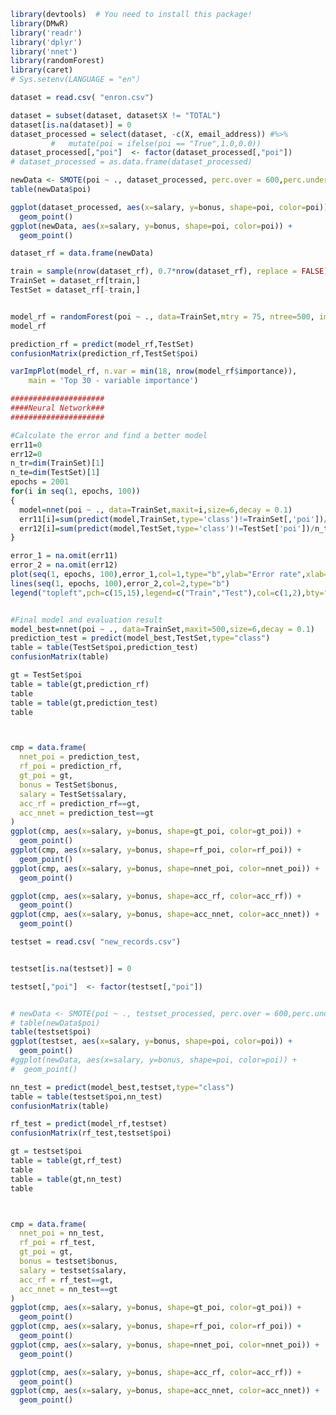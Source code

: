 

```{r}
library(devtools)  # You need to install this package!
library(DMwR)
library('readr')
library('dplyr')
library('nnet') 
library(randomForest)
library(caret)
# Sys.setenv(LANGUAGE = "en"）
```


```{r}
dataset = read.csv( "enron.csv")

dataset = subset(dataset, dataset$X != "TOTAL") 
dataset[is.na(dataset)] = 0
dataset_processed = select(dataset, -c(X, email_address)) #%>%
         #   mutate(poi = ifelse(poi == "True",1.0,0.0))
dataset_processed[,"poi"]  <- factor(dataset_processed[,"poi"])
# dataset_processed = as.data.frame(dataset_processed)

newData <- SMOTE(poi ~ ., dataset_processed, perc.over = 600,perc.under=600)
table(newData$poi)

ggplot(dataset_processed, aes(x=salary, y=bonus, shape=poi, color=poi)) +
  geom_point()
ggplot(newData, aes(x=salary, y=bonus, shape=poi, color=poi)) +
  geom_point()

```

```{r}
dataset_rf = data.frame(newData)

train = sample(nrow(dataset_rf), 0.7*nrow(dataset_rf), replace = FALSE)
TrainSet = dataset_rf[train,]
TestSet = dataset_rf[-train,]


model_rf = randomForest(poi ~ ., data=TrainSet,mtry = 75, ntree=500, importance = TRUE)           
model_rf

prediction_rf = predict(model_rf,TestSet)
confusionMatrix(prediction_rf,TestSet$poi)

```
```{r}
varImpPlot(model_rf, n.var = min(18, nrow(model_rf$importance)),
    main = 'Top 30 - variable importance')
```


```{r}
#####################
####Neural Network###
#####################

#Calculate the error and find a better model
err11=0
err12=0
n_tr=dim(TrainSet)[1]
n_te=dim(TestSet)[1]
epochs = 2001
for(i in seq(1, epochs, 100))
{
  model=nnet(poi ~ ., data=TrainSet,maxit=i,size=6,decay = 0.1)
  err11[i]=sum(predict(model,TrainSet,type='class')!=TrainSet[,'poi'])/n_tr
  err12[i]=sum(predict(model,TestSet,type='class')!=TestSet['poi'])/n_te
}

error_1 = na.omit(err11)
error_2 = na.omit(err12)
plot(seq(1, epochs, 100),error_1,col=1,type="b",ylab="Error rate",xlab="Training epoch",ylim=c(min(min(error_1),min(error_2)),max(max(error_1),max(error_2))))
lines(seq(1, epochs, 100),error_2,col=2,type="b")
legend("topleft",pch=c(15,15),legend=c("Train","Test"),col=c(1,2),bty="n")


#Final model and evaluation result
model_best=nnet(poi ~ ., data=TrainSet,maxit=500,size=6,decay = 0.1)
prediction_test = predict(model_best,TestSet,type="class")
table = table(TestSet$poi,prediction_test)
confusionMatrix(table)
```


```{r}
gt = TestSet$poi
table = table(gt,prediction_rf)
table
table = table(gt,prediction_test)
table



cmp = data.frame(
  nnet_poi = prediction_test,
  rf_poi = prediction_rf,
  gt_poi = gt,
  bonus = TestSet$bonus,
  salary = TestSet$salary,
  acc_rf = prediction_rf==gt,
  acc_nnet = prediction_test==gt
)
ggplot(cmp, aes(x=salary, y=bonus, shape=gt_poi, color=gt_poi)) +
  geom_point()
ggplot(cmp, aes(x=salary, y=bonus, shape=rf_poi, color=rf_poi)) +
  geom_point()
ggplot(cmp, aes(x=salary, y=bonus, shape=nnet_poi, color=nnet_poi)) +
  geom_point()

ggplot(cmp, aes(x=salary, y=bonus, shape=acc_rf, color=acc_rf)) +
  geom_point()
ggplot(cmp, aes(x=salary, y=bonus, shape=acc_nnet, color=acc_nnet)) +
  geom_point()

```
```{r}
testset = read.csv( "new_records.csv")


testset[is.na(testset)] = 0

testset[,"poi"]  <- factor(testset[,"poi"])


# newData <- SMOTE(poi ~ ., testset_processed, perc.over = 600,perc.under=600)
# table(newData$poi)
table(testset$poi)
ggplot(testset, aes(x=salary, y=bonus, shape=poi, color=poi)) +
  geom_point()
#ggplot(newData, aes(x=salary, y=bonus, shape=poi, color=poi)) +
#  geom_point()
```
```{r}
nn_test = predict(model_best,testset,type="class")
table = table(testset$poi,nn_test)
confusionMatrix(table)
```


```{r}
rf_test = predict(model_rf,testset)
confusionMatrix(rf_test,testset$poi)
```


```{r}
gt = testset$poi
table = table(gt,rf_test)
table
table = table(gt,nn_test)
table



cmp = data.frame(
  nnet_poi = nn_test,
  rf_poi = rf_test,
  gt_poi = gt,
  bonus = testset$bonus,
  salary = testset$salary,
  acc_rf = rf_test==gt,
  acc_nnet = nn_test==gt
)
ggplot(cmp, aes(x=salary, y=bonus, shape=gt_poi, color=gt_poi)) +
  geom_point()
ggplot(cmp, aes(x=salary, y=bonus, shape=rf_poi, color=rf_poi)) +
  geom_point()
ggplot(cmp, aes(x=salary, y=bonus, shape=nnet_poi, color=nnet_poi)) +
  geom_point()

ggplot(cmp, aes(x=salary, y=bonus, shape=acc_rf, color=acc_rf)) +
  geom_point()
ggplot(cmp, aes(x=salary, y=bonus, shape=acc_nnet, color=acc_nnet)) +
  geom_point()
```





